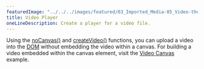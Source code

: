 ---
featuredImage: "../../../images/featured/03_Imported_Media-05_Video-thumbnail.png"
title: Video Player
oneLineDescription: Create a player for a video file.
---

Using the <a href="https://p5js.org/reference/#/p5/noCanvas" target="_blank">noCanvas()</a>
and <a href="https://p5js.org/reference/#/p5/createVideo" target="_blank">createVideo()</a> 
functions, you can upload a video into the 
<a href="https://developer.mozilla.org/en-US/docs/Glossary/DOM" target="_blank">DOM</a> 
without embedding the video within a canvas. For building a video embedded within the canvas element,
visit the 
<a href="https://p5js.org/examples/dom-video-canvas.html" target="_blank">Video Canvas</a> example.